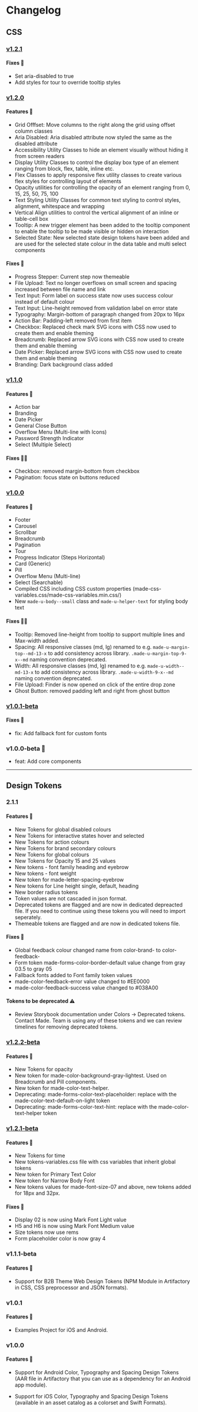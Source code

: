 

<Meta title="Hello/Changelog" />

# Changelog

## CSS

### <a href="https://fusion.mastercard.int/stash/projects/MADE/repos/css/pull-requests/32/overview" target="_blank">v1.2.1</a>

#### Fixes  🐛

 - Set aria-disabled to true 
 - Add styles for tour to override tooltip styles

### <a href="https://fusion.mastercard.int/stash/projects/MADE/repos/css/pull-requests/25/overview" target="_blank">v1.2.0</a>

#### Features 🚀

- Grid Offfset: Move columns to the right along the grid using offset column classes
- Aria Disabled: Aria disabled attribute now styled the same as the disabled attribute
- Accessibility Utility Classes to hide an element visually without hiding it from screen readers
- Display Utility Classes to control the display box type of an element ranging from block, flex, table, inline etc.
- Flex Classes to apply responsive flex utility classes to create various flex styles for controlling layout of elements
- Opacity utilities for controlling the opacity of an element ranging from 0, 15, 25, 50, 75, 100
- Text Styling Utility Classes for common text styling to control styles, alignment, whitespace and wrapping
- Vertical Align utilities to control the vertical alignment of an inline or table-cell box
- Tooltip: A new trigger element has been added to the tooltip component to enable the tooltip to be made visible or hidden on interaction
- Selected State: New selected state design tokens have been added and are used for the selected state colour in the data table and multi select components

#### Fixes  🐛

- Progress Stepper: Current step now themeable
- File Upload: Text no longer overflows on small screen and spacing increased between file name and link
- Text Input: Form label on success state now uses success colour instead of default colour
- Text Input: Line-height removed from validation label on error state
- Typography: Margin-bottom of paragraph changed from 20px to 16px
- Action Bar: Padding-left removed from first item
- Checkbox: Replaced check mark SVG icons with CSS now used to create them and enable theming
- Breadcrumb: Replaced arrow SVG icons with CSS now used to create them and enable theming
- Date Picker: Replaced arrow SVG icons with CSS now used to create them and enable theming
- Branding: Dark background class added

### <a href="https://fusion.mastercard.int/stash/projects/MADE/repos/css/pull-requests/23/overview" target="_blank">v1.1.0</a>

#### Features 🚀

- Action bar
- Branding
- Date Picker
- General Close Button
- Overflow Menu (Multi-line with Icons)
- Password Strength Indicator
- Select (Multiple Select)


#### Fixes  🎨🐛

- Checkbox: removed margin-bottom from checkbox
- Pagination: focus state on buttons reduced

### <a href="https://fusion.mastercard.int/stash/projects/MADE/repos/css/pull-requests/20/overview" target="_blank">v1.0.0</a>

#### Features 🚀

- Footer
- Carousel
- Scrollbar
- Breadcrumb
- Pagination
- Tour 
- Progress Indicator (Steps Horizontal)
- Card (Generic)
- Pill
- Overflow Menu (Multi-line)
- Select (Searchable)
- Compiled CSS including CSS custom properties (made-css-variables.css/made-css-variables.min.css/)
- New `made-u-body--small` class and `made-u-helper-text` for styling body text

#### Fixes  🎨🐛

- Tooltip: Removed line-height from tooltip to support multiple lines and Max-width added.
- Spacing:  All responsive classes (md, lg) renamed to e.g. `made-u-margin-top--md-13-x` to add consistency across library. `.made-u-margin-top-9-x--md` naming convention deprecated.
- Width:  All responsive classes (md, lg) renamed to e.g. `made-u-width--md-13-x` to add consistency across library. `.made-u-width-9-x--md` naming convention deprecated.
- File Upload: Finder is now opened on click of the entire drop zone
- Ghost Button: removed padding left and right from ghost button

### <a href="https://fusion.mastercard.int/stash/projects/MADE/repos/css/pull-requests/13/overview" target="_blank">v1.0.1-beta</a>

#### Fixes 🐛

* fix: Add fallback font for custom fonts

### v1.0.0-beta  🚀

* feat: Add core components

----

## Design Tokens

### 2.1.1 

#### Features 🚀

* New Tokens for global disabled colours
* New Tokens for interactive states hover and selected
* New Tokens for action colours
* New Tokens for brand secondary colours
* New Tokens for global colours
* New Tokens for Opacity 15 and 25 values
* New tokens - font family heading and eyebrow
* New tokens - font weight
* New token for made-letter-spacing-eyebrow
* New tokens for Line height single, default, heading
* New border radius tokens 
* Token values are not cascaded in json format.
* Deprecated tokens are flagged and are now in dedicated depreacted file. If you need to continue using these tokens you will need to import seperately. 
* Themeable tokens are flagged and are now in dedicated tokens file.

#### Fixes 🐛

* Global feedback colour changed name from color-brand- to color-feedback-
* Form token made-forms-color-border-default value change from gray 03.5 to gray 05
* Fallback fonts added to Font family token values
* made-color-feedback-error value changed to #EE0000
* made-color-feedback-success value changed to #038A00


#### Tokens to be deprecated ⚠️

 * Review Storybook documentation under Colors -> Deprecated tokens. 
 Contact Made. Team is using any of these tokens and we can review timelines for removing deprecated tokens.


### <a href="https://fusion.mastercard.int/stash/projects/MADE/repos/design-tokens/pull-requests/75/overview" target="_blank">v1.2.2-beta</a>

#### Features 🚀

- New Tokens for opacity
- New token for made-color-background-gray-lightest. Used on Breadcrumb and Pill components.
- New token for made-color-text-helper. 
- Deprecating: made-forms-color-text-placeholder: replace with the made-color-text-default-on-light token
- Deprecating: made-forms-color-text-hint: replace with the made-color-text-helper token

### <a href="https://fusion.mastercard.int/stash/projects/MADE/repos/design-tokens/pull-requests/71/overview" target="_blank">v1.2.1-beta</a>

#### Features 🚀

* New Tokens for time
* New tokens-variables.css file with css variables that inherit global tokens
* New token for Primary Text Color
* New token for Narrow Body Font
* New tokens values for made-font-size-07 and above, new tokens added for 18px and 32px. 

#### Fixes 🐛

* Display 02 is now using Mark Font Light value
* H5 and H6 is now using Mark Font Medium value
* Size tokens now use rems
* Form placeholder color is now gray 4

### v1.1.1-beta

#### Features 🚀

* Support for B2B Theme Web Design Tokens (NPM Module in Artifactory in CSS, CSS preprocessor and JSON formats).

### v1.0.1

#### Features 🚀

* Examples Project for iOS and Android.


### v1.0.0

#### Features 🚀

* Support for Android Color, Typography and Spacing Design Tokens (AAR file in Artifactory that you can use as a dependency for an Android app module).

* Support for iOS Color, Typography and Spacing Design Tokens (available in an asset catalog as a colorset and Swift Formats).





